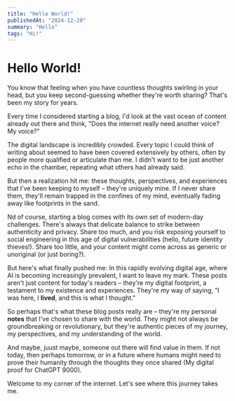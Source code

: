 ```yaml
---
title: "Hello World!"
publishedAt: "2024-12-20"
summary: "Hello"
tags: "Hi!"
---
```


# Hello World!

You know that feeling when you have countless thoughts swirling in your head, but you keep second-guessing whether they're worth sharing? That's been my story for years. 

Every time I considered starting a blog, I'd look at the vast ocean of content already out there and think, "Does the internet really need another voice? My voice?"

The digital landscape is incredibly crowded. Every topic I could think of writing about seemed to have been covered extensively by others, often by people more qualified or articulate than me. 
I didn't want to be just another echo in the chamber, repeating what others had already said.

But then a realization hit me: these thoughts, perspectives, and experiences that I've been keeping to myself – they're uniquely mine. 
If I never share them, they'll remain trapped in the confines of my mind, eventually fading away like footprints in the sand.

Nd of course, starting a blog comes with its own set of modern-day challenges. There's always that delicate balance to strike between authenticity and privacy. 
Share too much, and you risk exposing yourself to social engineering in this age of digital vulnerabilities (hello, future identity thieves!). 
Share too little, and your content might come across as generic or unoriginal (or just boring?).

But here's what finally pushed me: In this rapidly evolving digital age, where AI is becoming increasingly prevalent, I want to leave my mark. 
These posts aren't just content for today's readers – they're my digital footprint, a testament to my existence and experiences. 
They're my way of saying, "I was here, I **lived**, and this is what I thought."

So perhaps that's what these blog posts really are – they're my personal **notes** that I've chosen to share with the world. 
They might not always be groundbreaking or revolutionary, but they're authentic pieces of my journey, my perspectives, and my understanding of the world.

And maybe, juust maybe, someone out there will find value in them. If not today, then perhaps tomorrow, or in a future where humans might need to prove their humanity through the thoughts they once shared (My digital proof for ChatGPT 9000).

Welcome to my corner of the internet. Let's see where this journey takes me.